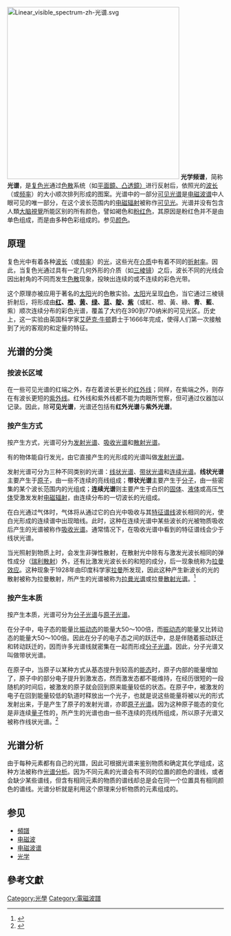 [[File:Linear_visible_spectrum-zh-光谱.svg|400px]]
'''光学频谱'''，简称'''光谱'''，是[[复色光|复色光]]通过[[色散|色散]]系统（如[[光栅|平面鏡、凸透鏡）]]进行反射后，依照光的[[波长|波长]]（或[[频率|频率]]）的大小顺次排列形成的图案。光谱中的一部分[[可见光谱|可见光谱]]是[[电磁波谱|电磁波谱]]中人眼可见的唯一部分，在这个波长范围内的[[电磁辐射|电磁辐射]]被称作[[可见光|可见光]]。光谱并没有包含人類[[大脑|大脑]][[視覺|視覺]]所能区别的所有颜色，譬如褐色和[[粉红色|粉红色]]，其原因是粉红色并不是由单色组成，而是由多种色彩组成的。参见[[颜色|颜色]]。

==原理==
复色光中有着各种[[波长|波长]]（或[[频率|频率]]）的[[光|光]]，这些光在[[介质|介质]]中有着不同的[[折射率|折射率]]。因此，当复色光通过具有一定几何外形的介质（如[[三棱镜|三棱镜]]）之后，波长不同的光线会因出射角的不同而发生[[色散|色散]]现象，投映出连续的或不连续的彩色光带。

这个原理亦被应用于著名的[[太阳|太阳]]光的色散实验。[[太阳|太阳]]光呈现[[白|白]]色，当它通过三棱镜折射后，将形成由'''[[红|红]]、[[橙|橙]]、[[黄|黄]]、[[绿|绿]]、[[蓝|蓝]]、[[青色|靛]]、[[紫|紫]]'''（或紅、橙、黃、綠、'''青'''、'''藍'''、紫）顺次连续分布的彩色光谱，覆盖了大约在390到770纳米的可见光区。历史上，这一实验由英国科学家[[艾萨克·牛顿|艾萨克·牛顿]]爵士于1666年完成，使得人们第一次接触到了光的客观的和定量的特征。

==光谱的分类==
===按波长区域===
在一些可见光谱的红端之外，存在着波长更长的[[红外线|红外线]]；同样，在紫端之外，则存在有波长更短的[[紫外线|紫外线]]。红外线和紫外线都不能为肉眼所觉察，但可通过仪器加以记录。因此，除'''可见光谱'''，光谱还包括有'''红外光谱'''与'''紫外光谱'''。

===按产生方式===
按产生方式，光谱可分为[[发射光谱|发射光谱]]、[[吸收光谱|吸收光谱]]和[[散射光谱|散射光谱]]。

有的物体能自行发光，由它直接产生的光形成的光谱叫做[[发射光谱|发射光谱]]。

发射光谱可分为三种不同类别的光谱：[[线状光谱|线状光谱]]、[[带状光谱|带状光谱]]和[[连续光谱|连续光谱]]。'''线状光谱'''主要产生于[[原子|原子]]，由一些不连续的亮线组成；'''带状光谱'''主要产生于[[分子|分子]]，由一些密集的某个波长范围内的光组成；'''连续光谱'''则主要产生于白炽的[[固体|固体]]、[[液体|液体]]或高压[[气体|气体]]受激发发射[[电磁辐射|电磁辐射]]，由连续分布的一切波长的光组成。


在白光通过气体时，气体将从通过它的白光中吸收与其[[特征谱线|特征谱线]]波长相同的光，使白光形成的连续谱中出现暗线。此时，这种在连续光谱中某些波长的光被物质吸收后产生的光谱被称作[[吸收光谱|吸收光谱]]。通常情况下，在吸收光谱中看到的特征谱线会少于线状光谱。

当光照射到物质上时，会发生非弹性散射，在散射光中除有与激发光波长相同的弹性成分（[[瑞利散射|瑞利散射]]）外，还有比激发光波长长的和短的成分，后一现象统称为[[拉曼效应|拉曼效应]]。这种现象于1928年由印度科学家[[钱德拉塞卡拉·温卡塔·拉曼|拉曼]]所发现，因此这种产生新波长的光的散射被称为拉曼散射，所产生的光谱被称为[[拉曼光谱|拉曼光谱]]或拉曼[[散射光谱|散射光谱]]。<ref>{{cite web |language =zh-cn |title =喇曼光谱与光谱技术 |url =http://www.teach.ustc.edu.cn/jpkc/guojia/dxwlsy/kj/part1/4-1A.html}}</ref>

===按产生本质===
按产生本质，光谱可分为[[分子光谱|分子光谱]]与[[原子光谱|原子光谱]]。

在分子中，电子态的能量比[[振动态|振动态]]的能量大50～100倍，而[[振动态|振动态]]的能量又比转动态的能量大50～100倍。因此在分子的电子态之间的跃迁中，总是伴随着振动跃迁和转动跃迁的，因而许多光谱线就密集在一起而形成[[分子光谱|分子光谱]]。因此，分子光谱又叫做带状光谱。

在原子中，当原子以某种方式从基态提升到较高的[[能态|能态]]时，原子内部的能量增加了，原子中的部分电子提升到激发态，然而激发态都不能维持，在经历很短的一段随机的时间后，被激发的原子就会回到原来能量较低的状态。在原子中，被激发的电子在回到能量较低的轨道时释放出一个光子，也就是说这些能量将被以光的形式发射出来，于是产生了原子的发射光谱，亦即[[原子光谱|原子光谱]]。因为这种原子能态的变化是非连续[[量子|量子]]性的，所产生的光谱也由一些不连续的亮线所组成，所以原子光谱又被称作线状光谱。<ref>{{cite web |language = zh-cn |title = 飞达光学网文献《光谱学》 |url = http://33tt.com/article/2005-04/615.htm |deadurl = yes |archiveurl = https://web.archive.org/web/20060430073831/http://33tt.com/article/2005-04/615.htm |archivedate = 2006-04-30 |accessdate = 2006-05-09 }}</ref>

==光谱分析==
由于每种元素都有自己的光譜，因此可根据光谱来鉴别物质和确定其化学组成，这种方法被称作[[光谱分析|光谱分析]]。因为不同元素的光谱会有不同的位置的颜色的谱线，或者会缺少某些谱线，但含有相同元素的物质的谱线却总是会在同一个位置具有相同颜色的谱线。光谱分析就是利用这个原理来分析物质的元素组成的。

==参见==
* [[頻譜|頻譜]]
* [[电磁波|电磁波]]
* [[电磁波谱|电磁波谱]]
* [[光学|光学]]

==參考文獻==
{{reflist}}

{{Authority control}}
[[Category:光學|Category:光學]]
[[Category:電磁波譜|Category:電磁波譜]]